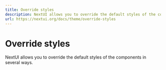 ```yaml
---
title: Override styles
description: NextUI allows you to override the default styles of the components in several ways.
url: https://nextui.org/docs/theme/override-styles
---
```


# Override styles

NextUI allows you to override the default styles of the components in several ways.

